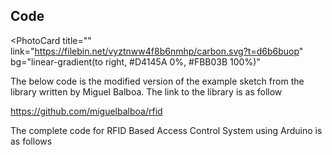 ## Code

<PhotoCard
  title=""
  link="https://filebin.net/vyztnww4f8b6nmhp/carbon.svg?t=d6b6buop"
  bg="linear-gradient(to right, #D4145A 0%, #FBB03B 100%)"
>

The below code is the modified version of the example sketch from the library written by Miguel Balboa. The link to the library is as follow

https://github.com/miguelbalboa/rfid

The complete code for RFID Based Access Control System using Arduino is as follows

</PhotoCard>
